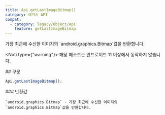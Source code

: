 ```yaml
---
title: Api.getLastImageBitmap()
category: 레거시 API
compat:
  - category: legacy/Object/Api
    feature: getLastImageBitmap
---
```


<Section>
  가장 최근에 수신한 이미지의 `android.graphics.Bitmap`값을 반환합니다.

  <Noti type={"warning"}>
    해당 메소드는 안드로이드 11 이상에서 동작하지 않습니다.
  </Noti>
</Section>
<Section>
  ## 구문

  ~~~js
  Api.getLastImageBitmap();
  ~~~

  <Section>
    ### 반환값

    `android.graphics.Bitmap` - 가장 최근에 수신한 이미지의 `android.graphics.Bitmap`값을 반환합니다.
  </Section>
</Section>